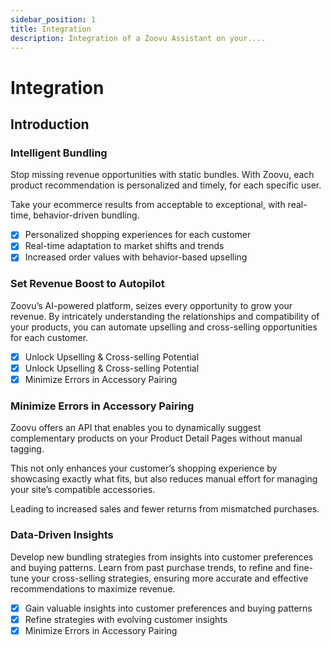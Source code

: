 ```yaml
---
sidebar_position: 1
title: Integration
description: Integration of a Zoovu Assistant on your....
---
```


# Integration

<h2 style={{ marginBottom: 40 }}>Introduction</h2>

### Intelligent Bundling

Stop missing revenue opportunities with static bundles. With Zoovu, each
product recommendation is personalized and timely, for each specific user.

Take your ecommerce results from acceptable to exceptional, with real-time,
behavior-driven bundling.

- [x] Personalized shopping experiences for each customer
- [x] Real-time adaptation to market shifts and trends
- [x] Increased order values with behavior-based upselling

### Set Revenue Boost to Autopilot

Zoovu’s AI-powered platform, seizes every opportunity to grow your revenue. By
intricately understanding the relationships and compatibility of your
products, you can automate upselling and cross-selling opportunities for each
customer.

- [x] Unlock Upselling & Cross-selling Potential
- [x] Unlock Upselling & Cross-selling Potential
- [x] Minimize Errors in Accessory Pairing

### Minimize Errors in Accessory Pairing

Zoovu offers an API that enables you to dynamically suggest complementary
products on your Product Detail Pages without manual tagging.

This not only enhances your customer’s shopping experience by showcasing
exactly what fits, but also reduces manual effort for managing your site’s
compatible accessories.

Leading to increased sales and fewer returns from mismatched purchases.

### Data-Driven Insights

Develop new bundling strategies from insights into customer preferences and
buying patterns. Learn from past purchase trends, to refine and fine-tune your
cross-selling strategies, ensuring more accurate and effective recommendations
to maximize revenue.

- [x] Gain valuable insights into customer preferences and buying patterns
- [x] Refine strategies with evolving customer insights
- [x] Minimize Errors in Accessory Pairing

